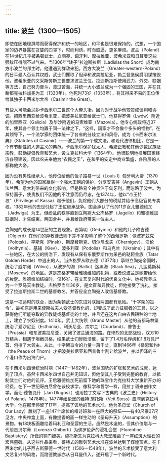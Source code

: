 ```yaml
---
---
---
```

title: 波兰（1300—1505）
---




即使在因地理屏障而获得保护和统一的地区，和平也是很难保持的。试想，一个国家的边界暴露在贪婪的四邻下，时而利诱，时而威逼，更多麻烦。波兰（Poland）在14世纪几乎被条顿武士、立陶宛、匈牙利、摩拉维亚、波希米亚和日耳曼这些强敌压得喘不过气来。当1306年“矮子”拉迪斯拉斯（Ladislas the Short）成为南方小波兰的邦主时，他遭遇到群敌来犯。西方大波兰（Greater-western-Poland）的日耳曼人否认其权威，武士们攫取了但泽和波美拉尼亚，勃兰登堡侯爵阴谋摧毁他，波希米亚的文采斯劳斯三世要求波兰王位。拉迪斯拉斯使用武力、外交、联姻等方法，自己努力奋斗，渡过苦海，并统一大小波兰成为一个强固的王国，并在其新都克拉科加冕为王（1320年）。他死时73岁（1333年），将其得来不易的王位传给其独子卡西米尔大帝（Casimir the Great）。

有些人可能会忌妒卡西米尔三世这个大帝头衔，因为对于战争他较赞成谈判和协调。把西里西亚给波希米亚，把波美拉尼亚给武士们，他获得罗佛（Lwów）附近的加里西亚（Galicia）及华沙附近的马索维亚（Mazovia）。他专心统政将近37年，使其各个领土均置于同一法律之下，“这样，国家才不会像个多头的怪物”。在其领导下，一个法学家的团体统一了各省的分歧立法和风俗，成为《卡西米尔法典》（Statutes of Casimir）——波兰的第一个成文法，和现代法律相比，它是一个有节制性的人道主义的典范。卡西米尔保护犹太人、希腊正教和其他少数民族及宗教，鼓励提倡教育和艺术，设立克拉科大学（1364年）。他很聪明地推展国家经济各项建设，因此农夫奉他为“农民之王”，在和平的安定中商业繁盛，各阶层的人都称他大帝。

因为没有男性继承人，他传位给他的侄子路易一世（Louis Ⅰ）匈牙利大帝（1370年），希望为他的国家赢得一个强大王朝的保护，分享安吉芬（Angevin）王朝从法兰西、意大利带来的文化影响。但是路易全神贯注于匈牙利，而忽略了波兰。为保持面子，使贵族们不因他的不注意而仍尽忠，在1374年，他以“帝王特权”（Privilege of Kassa）赐予他们，免除他们大部分的税赋并给予高级官员专卖权。1382年他的去世引起了王位继承战争。国会承认了他的11岁女儿雅德维加（Jadwiga）为王，但纷乱的秩序直到立陶宛大公杰格罗（Jagello）和雅德维加联姻时，才告结束。两国合并，并且给政府带来一位主人。

立陶宛的成长是14世纪的主要现象。吉第明（Gedymin）和他的儿子欧吉德（Olgierd）在他们的异教徒法则下差不多影响了整个的西俄罗斯：像波罗兹克（Polotsk）、平斯克（Pinsk）、斯摩棱斯克、切尔尼戈夫（Chernigov）、沃伦（Volhynia）、基辅（Kiev）、波多利亚（Podolia）和乌克兰（Ukraine）；其中有一些地区，在大公的统治下，发现有从保有东俄罗斯作为采邑的鞑靼金族（Tatar Golden Horde）中逃出的人。当杰格罗从欧吉德（1377年）承继立陶宛帝国时，统治了威尔诺（Wilno），从波罗的海（Baltic）迄黑海（Black Sea），几达莫斯科（Moscow）的地区。这是杰格罗带给雅德维加的礼物，或者说波兰是她带给他的妆奁。雅德维加结婚时，仅16岁，在文艺复兴时代的优良文化中，她被教养成为一个罗马天主教徒。杰格罗当年36岁，是文盲和异教徒，但他接受了洗礼，接受了拉迪斯拉斯二世的基督教名，并答应全立陶宛人改信基督教。

这是一项适时的联合，因为条顿武士的东进对联姻两国都有危险。“十字架的旨令”，最初原是用来使斯拉夫人受基督教化的，却变成了武力征服者的工具，以之获得他们所能夺取的异教徒或基督徒的土地，并且还在这片自由农民耕种的土地上，建立了农奴制度。1410年，武士大统领（Grand Master）从他的首都马林堡统治了爱沙尼亚（Esthonia）、利沃尼亚、库尔兰（Courland）、普鲁士（Prussia）和东波美拉尼亚，关闭了波兰通海的路。在惨烈的北部战役，双方10万精兵，相遇于坦嫩贝格，结果武士们惨败溃散，留下了1.4万名俘虏和1.8万具尸首，包括了大领主。从此，十字架旨令的力量一落千丈，直到1466年《桑恩和约》（the Peace of Thorn）才把波美拉尼亚和西普鲁士割让给波兰，并以但泽的三个港口作为出海门户。

在卡西米尔四世统治时期（1447—1492年），波兰国势的扩张和艺术的成就，达到了顶点。虽然卡西米尔四世自己并无知识，但他使其儿子受到完整的教育，以抵制武士们对他的讥评。王后雅德维加死前留下她的珠宝作为克拉科大学重新开办的经费，在下一世纪哥白尼曾在该校求学，像科学和哲学一样，用拉丁语来创作文学。而让·德鲁尧什（Jan Dlugosz）也用拉丁文写下古典的《波兰史》（History of Poland，1478年）。1477年纽伦堡的维特·施托斯（Veit Stoss）应聘到克拉科大学。他在那里停留了17年，提高了该地的艺术水准。他为圣母堂（Church of Our Lady）雕刻了一座147个席位的唱诗班和一座巨大的祭坛——有40尺乘37尺见方，中央神龛上面，有像提香的画一样生动的《圣母升天》（Assumption）的景物，有18块板画雕绘着玛利亚和圣婴的生活，虽然是木造的，但其价值堪与一代前吉贝尔蒂（Lorenzo Ghiberti）为佛罗伦萨的浸礼会堂（Florentine Baptistery）所做的铜门媲美。施托斯又为克拉科大教堂雕凿了一座红斑大理石的宏伟墓碑。从这些作品来看，哥特式的雕刻艺术水准在波兰达到了辉煌顶点。在卡西米尔的儿子西吉斯蒙德一世时代（1506—1548年），波兰的艺术接受了意大利文艺复兴的风格，而路德教派亦从日耳曼传入，遂开启了一个新时代。